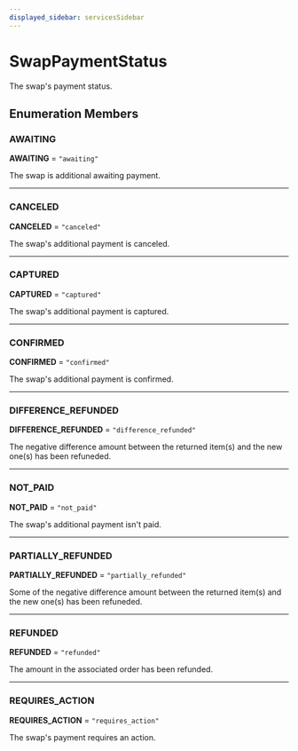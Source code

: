 ```yaml
---
displayed_sidebar: servicesSidebar
---
```



# SwapPaymentStatus

The swap's payment status.

## Enumeration Members

### AWAITING

 **AWAITING** = ``"awaiting"``

The swap is additional awaiting payment.

___

### CANCELED

 **CANCELED** = ``"canceled"``

The swap's additional payment is canceled.

___

### CAPTURED

 **CAPTURED** = ``"captured"``

The swap's additional payment is captured.

___

### CONFIRMED

 **CONFIRMED** = ``"confirmed"``

The swap's additional payment is confirmed.

___

### DIFFERENCE\_REFUNDED

 **DIFFERENCE\_REFUNDED** = ``"difference_refunded"``

The negative difference amount between the returned item(s) and the new one(s) has been refuneded.

___

### NOT\_PAID

 **NOT\_PAID** = ``"not_paid"``

The swap's additional payment isn't paid.

___

### PARTIALLY\_REFUNDED

 **PARTIALLY\_REFUNDED** = ``"partially_refunded"``

Some of the negative difference amount between the returned item(s) and the new one(s) has been refuneded.

___

### REFUNDED

 **REFUNDED** = ``"refunded"``

The amount in the associated order has been refunded.

___

### REQUIRES\_ACTION

 **REQUIRES\_ACTION** = ``"requires_action"``

The swap's payment requires an action.
